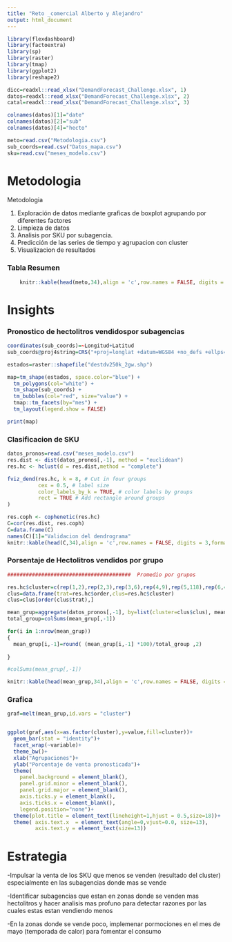---
title: "Reto _comercial Alberto y Alejandro"
output: html_document
---

```{r setup, include=FALSE}
library(flexdashboard)
library(factoextra)
library(sp)
library(raster)
library(tmap)
library(ggplot2)
library(reshape2)

dicc=readxl::read_xlsx("DemandForecast_Challenge.xlsx", 1)
datos=readxl::read_xlsx("DemandForecast_Challenge.xlsx", 2)
catal=readxl::read_xlsx("DemandForecast_Challenge.xlsx", 3)

colnames(datos)[1]="date"
colnames(datos)[2]="sub"
colnames(datos)[4]="hecto"

meto=read.csv("Metodologia.csv")
sub_coords=read.csv("Datos_mapa.csv")
sku=read.csv("meses_modelo.csv")

```
# Metodologia


Metodologia

1.  Exploración de datos mediante graficas de boxplot agrupando por diferentes factores 
2.  Limpieza de datos
3.  Analisis por SKU por subagencia. 
4.  Predicción de las series de tiempo y agrupacion con cluster
5.  Visualizacion de resultados

### Tabla Resumen 

```{r, echo=FALSE, results='asis'}
    knitr::kable(head(meto,34),align = 'c',row.names = FALSE, digits = 3,format.args = list(justify = "centre"))

```

# Insights


### Pronostico de hectolitros vendidospor subagencias

```{r warning=FALSE, echo=FALSE, fig.width=20,fig.height=10}
coordinates(sub_coords)=~Longitud+Latitud
sub_coords@proj4string=CRS("+proj=longlat +datum=WGS84 +no_defs +ellps=WGS84 +towgs84=0,0,0")

estados=raster::shapefile("destdv250k_2gw.shp")

map=tm_shape(estados, space.color="blue") +
  tm_polygons(col="white") +
  tm_shape(sub_coords) +
  tm_bubbles(col="red", size="value") +
  tmap::tm_facets(by="mes") +
  tm_layout(legend.show = FALSE)

print(map)


```

### Clasificacion de SKU

```{r warning=FALSE, echo=FALSE, fig.width=10, fig.height=8}

datos_pronos=read.csv("meses_modelo.csv")
res.dist <- dist(datos_pronos[,-1], method = "euclidean")
res.hc <- hclust(d = res.dist,method = "complete")

fviz_dend(res.hc, k = 8, # Cut in four groups
          cex = 0.5, # label size
          color_labels_by_k = TRUE, # color labels by groups
          rect = TRUE # Add rectangle around groups
)

```

```{r, echo=FALSE, results='asis'}

res.coph <- cophenetic(res.hc)
C=cor(res.dist, res.coph)
C=data.frame(C)
names(C)[1]="Validacion del dendrograma"
knitr::kable(head(C,34),align = 'c',row.names = FALSE, digits = 3,format.args = list(justify = "centre"))


```

### Porsentaje de Hectolitros vendidos por grupo

```{r, echo=FALSE, results='asis', fig.width=5}
########################################  Promedio por grupos

res.hc$cluster=c(rep(1,2),rep(2,3),rep(3,6),rep(4,9),rep(5,118),rep(6,4),rep(7,1),rep(8,2))
clus=data.frame(trat=res.hc$order,clus=res.hc$cluster)
clus=clus[order(clus$trat),]

mean_grup=aggregate(datos_pronos[,-1], by=list(cluster=clus$clus), mean)
total_group=colSums(mean_grup[,-1])

for(i in 1:nrow(mean_grup))
{
  mean_grup[i,-1]=round( (mean_grup[i,-1] *100)/total_group ,2)
  
}

#colSums(mean_grup[,-1])

knitr::kable(head(mean_grup,34),align = 'c',row.names = FALSE, digits = 3,format.args = list(justify = "centre"))

```

### Grafica

```{r, echo=FALSE, results='asis', fig.width=5}

graf=melt(mean_grup,id.vars = "cluster")


ggplot(graf,aes(x=as.factor(cluster),y=value,fill=cluster))+
  geom_bar(stat = "identity")+
  facet_wrap(~variable)+
  theme_bw()+
  xlab("Agrupaciones")+
  ylab("Porcentaje de venta pronosticada")+
  theme(
    panel.background = element_blank(),
    panel.grid.minor = element_blank(), 
    panel.grid.major = element_blank(),
    axis.ticks.y = element_blank(),
    axis.ticks.x = element_blank(),
    legend.position="none")+
  theme(plot.title = element_text(lineheight=1,hjust = 0.5,size=18))+
  theme( axis.text.x  = element_text(angle=0,vjust=0.0, size=13),
         axis.text.y = element_text(size=13))

```

# Estrategia


-Impulsar la venta de los SKU que menos se venden (resultado del cluster) especialmente en las subagencias donde mas se vende


-Identificar subagencias que estan en zonas donde se venden mas hectolitros y hacer analisis mas profuno para detectar razones por 
las cuales estas estan vendiendo menos


-En la zonas donde se vende poco, implemenar pormociones en el mes de mayo (temporada de calor) para fomentar el consumo



